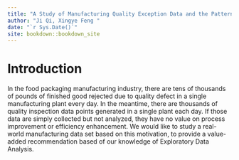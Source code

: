 ```yaml
--- 
title: "A Study of Manufacturing Quality Exception Data and the Patterns Behind of a Food Packaging Manufacturer"
author: "Ji Qi, Xingye Feng "
date: "`r Sys.Date()`"
site: bookdown::bookdown_site
---
```


# Introduction
In the food packaging manufacturing industry, there are tens of thousands of pounds of finished good rejected due to quality defect in a single manufacturing plant every day. In the meantime, there are thousands of quality inspection data points generated in a single plant each day. If those data are simply collected but not analyzed, they have no value on process improvement or efficiency enhancement. We would like to study a real-world manufacturing data set based on this motivation, to provide a value-added recommendation based of our knowledge of Exploratory Data Analysis. 
